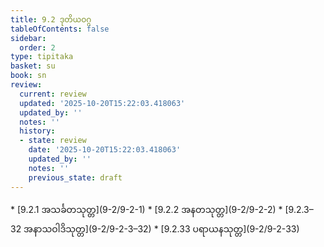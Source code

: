 ```yaml
---
title: 9.2 ဒုတိယဝဂ္ဂ
tableOfContents: false
sidebar:
  order: 2
type: tipitaka
basket: su
book: sn
review:
  current: review
  updated: '2025-10-20T15:22:03.418063'
  updated_by: ''
  notes: ''
  history:
  - state: review
    date: '2025-10-20T15:22:03.418063'
    updated_by: ''
    notes: ''
    previous_state: draft
---
```



<DynamicBreadcrumb />


<ReviewStatus review={frontmatter.review} showDetails={true} />

<HypothesisAnnotation frontmatter={frontmatter} />



<TableOfContents book="sn" section="9.2">
* [9.2.1 အသင်္ခတသုတ္တ](9-2/9-2-1)
* [9.2.2 အနတသုတ္တ](9-2/9-2-2)
* [9.2.3–32 အနာသဝါဒိသုတ္တ](9-2/9-2-3–32)
* [9.2.33 ပရာယနသုတ္တ](9-2/9-2-33)
</TableOfContents>